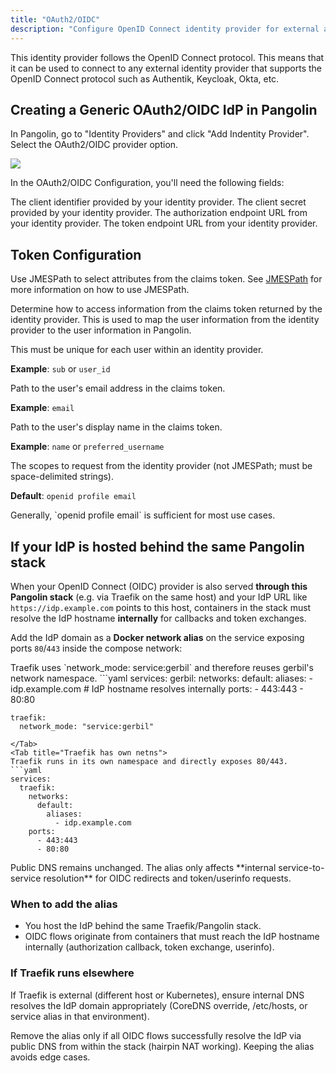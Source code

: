 ```yaml
---
title: "OAuth2/OIDC"
description: "Configure OpenID Connect identity provider for external authentication"
---
```


This identity provider follows the OpenID Connect protocol. This means that it can be used to connect to any external identity provider that supports the OpenID Connect protocol such as Authentik, Keycloak, Okta, etc.

## Creating a Generic OAuth2/OIDC IdP in Pangolin

In Pangolin, go to "Identity Providers" and click "Add Indentity Provider". Select the OAuth2/OIDC provider option.

<Frame>
  <img src="/images/create-oidc-idp.png" />
</Frame>

In the OAuth2/OIDC Configuration, you'll need the following fields:

<ResponseField name="Client ID" type="string" required>
  The client identifier provided by your identity provider.
</ResponseField>

<ResponseField name="Client Secret" type="string" required>
  The client secret provided by your identity provider.
</ResponseField>

<ResponseField name="Authorization URL" type="string" required>
  The authorization endpoint URL from your identity provider.
</ResponseField>

<ResponseField name="Token URL" type="string" required>
  The token endpoint URL from your identity provider.
</ResponseField>

## Token Configuration

Use JMESPath to select attributes from the claims token. See [JMESPath](https://jmespath.org/) for more information on how to use JMESPath.

Determine how to access information from the claims token returned by the identity provider. This is used to map the user information from the identity provider to the user information in Pangolin.

<ResponseField name="Identifier Path" type="string" required>
  This must be unique for each user within an identity provider.
  
  **Example**: `sub` or `user_id`
</ResponseField>

<ResponseField name="Email Path" type="string">
  Path to the user's email address in the claims token.
  
  **Example**: `email`
</ResponseField>

<ResponseField name="Name Path" type="string">
  Path to the user's display name in the claims token.
  
  **Example**: `name` or `preferred_username`
</ResponseField>

<ResponseField name="Scopes" type="string">
  The scopes to request from the identity provider (not JMESPath; must be space-delimited strings).
  
  **Default**: `openid profile email`
  
  <Note>
  Generally, `openid profile email` is sufficient for most use cases.
  </Note>
</ResponseField>

## If your IdP is hosted behind the same Pangolin stack

When your OpenID Connect (OIDC) provider is also served **through this Pangolin stack** (e.g. via Traefik on the same host) and your IdP URL like `https://idp.example.com` points to this host, containers in the stack must resolve the IdP hostname **internally** for callbacks and token exchanges.

Add the IdP domain as a **Docker network alias** on the service exposing ports `80`/`443` inside the compose network:

<Tabs>
  <Tab title="Traefik shares gerbil netns">
  Traefik uses `network_mode: service:gerbil` and therefore reuses gerbil's network namespace.
  ```yaml
  services:
    gerbil:
      networks:
        default:
          aliases:
            - idp.example.com  # IdP hostname resolves internally
      ports:
        - 443:443
        - 80:80

    traefik:
      network_mode: "service:gerbil"
  ```
  </Tab>
  <Tab title="Traefik has own netns">
  Traefik runs in its own namespace and directly exposes 80/443.
  ```yaml
  services:
    traefik:
      networks:
        default:
          aliases:
            - idp.example.com
      ports:
        - 443:443
        - 80:80
  ```
  </Tab>
</Tabs>

<Info>
Public DNS remains unchanged. The alias only affects **internal service-to-service resolution** for OIDC redirects and token/userinfo requests.
</Info>

### When to add the alias

* You host the IdP behind the same Traefik/Pangolin stack.
* OIDC flows originate from containers that must reach the IdP hostname internally (authorization callback, token exchange, userinfo).

### If Traefik runs elsewhere

If Traefik is external (different host or Kubernetes), ensure internal DNS resolves the IdP domain appropriately (CoreDNS override, /etc/hosts, or service alias in that environment).

<Tip>
Remove the alias only if all OIDC flows successfully resolve the IdP via public DNS from within the stack (hairpin NAT working). Keeping the alias avoids edge cases.
</Tip>
